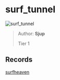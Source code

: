 
# surf_tunnel

![surf_tunnel](https://raw.githubusercontent.com/Sayt123/SurfMapPics/Maps-and-bonuses/csgo/surf_tunnel.jpg)

> Author: **Sjup**
>
> Tier 1

## Records

[surfheaven](https://surfheaven.eu/map/surf_tunnel)
